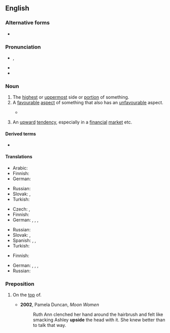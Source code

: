==English==
{{wikipedia}}

===Alternative forms===
* {{alter|en|up-side}}

===Pronunciation===
* {{IPA|en|/ˈʌpˌsaɪd/}}, {{enPR|ŭpʹsīd'}}
* {{audio|en|en-us-upside.ogg|Audio (US)}}
* {{rhymes|en|ʌpsaɪd|s=2}}

===Noun===
{{en-noun}}

# The [[highest]] or [[uppermost]] side or [[portion]] of something.
# A [[favourable]] [[aspect]] of something that also has an [[unfavourable]] aspect.
#: {{ant|en|downside}}
#* {{quote-av|en|title={{w|Before Midnight (2013 film)|Before Midnight}}|year=2013|medium=motion picture|actor={{w|Julie Delpy}}|writer={{w|Richard Linklater}}, {{w|Julie Delpy}} and {{w|Ethan Hawke}}|passage=The only '''upside''' of being over 35 is that you don't get raped as much.}}
# {{lb|en|finance}} An [[upward]] [[tendency]], especially in a [[financial]] [[market]] etc.
#: {{ant|en|downside}}

====Derived terms====
* {{l|en|upside down}}

====Translations====
{{trans-top|the highest or uppermost side or portion of something}}
* Arabic: {{t+|ar|فَوْق}}
* Finnish: {{t+|fi|yläpuoli}}
* German: {{t+|de|Oberseite|f}}
{{trans-mid}}
* Russian: {{t+|ru|верх|m}}
* Slovak: {{t|sk|vrchol}}, {{t|sk|vrch}}
* Turkish: {{t|tr|üst taraf}}
{{trans-bottom}}

{{trans-top|a favourable aspect of something that also has an unfavourable aspect}}
* Czech: {{t+|cs|výhoda}}, {{t+|cs|klad}}
* Finnish: {{t|fi|hyvä puoli}}
* German: {{t+|de|Vorteil|m}}, {{t|de|positive Seite|f}}, {{t+|de|Schokoladenseite|f}}, {{t|de|gute Seite|f}}
{{trans-mid}}
* Russian: {{t+|ru|плюс|m}}
* Slovak: {{t|sk|výhoda}}, {{t|sk|prednosť}}
* Spanish: {{t|es|lado bueno|m}}, {{t|es|lado positivo|m}}, {{t|es|lado favorable|m}}
* Turkish: {{t+|tr|avantaj}}
{{trans-bottom}}

{{trans-top|an upward tendency, especially in a financial market etc}}
* Finnish: {{t|fi|noususuuntaus}}
{{trans-mid}}
* German: {{t+|de|Aufwärtsbewegung|f}}, {{t+|de|Aufwärtstrend|m}}, {{t+|de|Stärkung|f}}, {{t+|de|Erholung|f}}
* Russian: {{t+|ru|рост|m}}
{{trans-bottom}}

===Preposition===
{{en-prep}}

# {{lb|en|informal}} On the [[top]] of.
#* '''2002''', Pamela Duncan, ''Moon Women''
#*: Ruth Ann clenched her hand around the hairbrush and felt like smacking Ashley '''upside''' the head with it. She knew better than to talk that way.